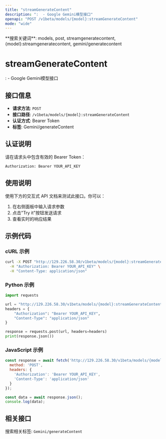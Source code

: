 ```yaml
---
title: "streamGenerateContent"
description: ":  - Google Gemini模型接口"
openapi: "POST /v1beta/models/{model}:streamGenerateContent"
mode: "wide"
---
```


<Info>
**搜索关键词**: models, post, streamgeneratecontent, {model}:streamgeneratecontent, gemini/generatecontent
</Info>

# streamGenerateContent

:  - Google Gemini模型接口

## 接口信息

- **请求方法**: `POST`
- **接口路径**: `/v1beta/models/{model}:streamGenerateContent`
- **认证方式**: Bearer Token
- **标签**: Gemini/generateContent

## 认证说明

请在请求头中包含有效的 Bearer Token：

```bash
Authorization: Bearer YOUR_API_KEY
```

## 使用说明

使用下方的交互式 API 文档来测试此接口。你可以：

1. 在右侧面板中输入请求参数
2. 点击"Try it"按钮发送请求
3. 查看实时的响应结果

## 示例代码

### cURL 示例

```bash
curl -X POST "http://129.226.58.30/v1beta/models/{model}:streamGenerateContent" \
  -H "Authorization: Bearer YOUR_API_KEY" \
  -H "Content-Type: application/json"
```

### Python 示例

```python
import requests

url = "http://129.226.58.30/v1beta/models/{model}:streamGenerateContent"
headers = {
    "Authorization": "Bearer YOUR_API_KEY",
    "Content-Type": "application/json"
}

response = requests.post(url, headers=headers)
print(response.json())
```

### JavaScript 示例

```javascript
const response = await fetch('http://129.226.58.30/v1beta/models/{model}:streamGenerateContent', {
  method: 'POST',
  headers: {
    'Authorization': 'Bearer YOUR_API_KEY',
    'Content-Type': 'application/json'
  }
});

const data = await response.json();
console.log(data);
```

## 相关接口

搜索相关标签: `Gemini/generateContent`

